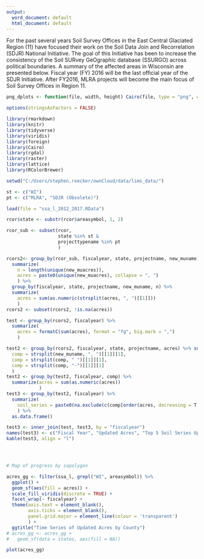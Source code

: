 ---
output:
  word_document: default
  html_document: default
---

For the past several years Soil Survey Offices in the East Central Glaciated Region (11) have focused their work on the Soil Data Join and Recorrelation (SDJR) National Initiative. The goal of this Initiative has been to increase the consistency of the Soil SURvey GeOgraphic database (SSURGO) across political boundaries. A summary of the affected areas in Wisconsin are presented below. Fiscal year (FY) 2016 will be the last official year of the SDJR Initiative. After FY2016, MLRA projects will become the main focus of Soil Survey Offices in Region 11.

```{r, echo=FALSE}
png_dplots <- function(file, width, height) Cairo(file, type = "png", width = width, height = height, units = "in", res=200, pointsize = 15)
```

```{r, echo=FALSE, warning=FALSE, message=FALSE, fig.dim = c(8, 7), fig.ext = "png", dev = "png_dplots"}
options(stringsAsFactors = FALSE)

library(rmarkdown)
library(knitr)
library(tidyverse)
library(viridis)
library(foreign)
library(Cairo)
library(rgdal)
library(raster)
library(lattice)
library(RColorBrewer)

setwd("C:/Users/stephen.roecker/ownCloud/data/lims_data/")

st <- c("WI")
pt <- c("MLRA", "SDJR (Obsolete)")

load(file = "ssa_l_2012_2017.RData")

rcor$state <- substr(rcor$areasymbol, 1, 2)

rcor_sub <- subset(rcor,
                   state %in% st & 
                   projecttypename %in% pt
                   )

rcors2<- group_by(rcor_sub, fiscalyear, state, projectname, new_muname) %>% 
  summarize(
    n = length(unique(new_muacres)), 
    acres = paste0(unique(new_muacres), collapse = ", ")
    ) %>%
  group_by(fiscalyear, state, projectname, new_muname, n) %>% 
  summarize(
    acres = sum(as.numeric(strsplit(acres, ", ")[[1]]))
    )
rcors2 <- subset(rcors2, !is.na(acres))

test <- group_by(rcors2, fiscalyear) %>% 
  summarize(
    acres = formatC(sum(acres), format = "fg", big.mark = ",")
    )

test2 <- group_by(rcors2, fiscalyear, state, projectname, acres) %>% summarize(
  comp = strsplit(new_muname, ", ")[[1]][1],
  comp = strsplit(comp, " ")[[1]][1],
  comp = strsplit(comp, "-")[[1]][1]
  )
test2 <- group_by(test2, fiscalyear, comp) %>% 
  summarize(acres = sum(as.numeric(acres))
            )
test3 <- group_by(test2, fiscalyear) %>%  
  summarize(
    soil_series = paste0(na.exclude(c(comp[order(acres, decreasing = T)][1:5])), collapse = ", ")
    ) %>%
  as.data.frame()

test3 <- inner_join(test, test3, by = "fiscalyear")
names(test3) <- c("Fiscal Year", "Updated Acres", "Top 5 Soil Series Updated in Region 11")
kable(test3, align = "l")




# Map of progress by sapolygon

acres_gg <- filter(ssa_l, grepl("WI", areasymbol)) %>% 
  ggplot() +
  geom_sf(aes(fill = acres)) +
  scale_fill_viridis(discrete = TRUE) +
  facet_wrap(~ fiscalyear) +
  theme(axis.text = element_blank(), 
        axis.ticks = element_blank(),
        panel.grid.major = element_line(colour = 'transparent')
        ) +
  ggtitle("Time Series of Updated Acres by County")
# acres_gg <- acres_gg +
#   geom_sf(data = states, aes(fill = NA))

plot(acres_gg)

```
